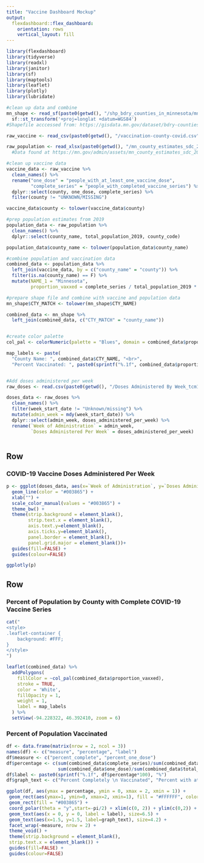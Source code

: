 ```yaml
---
title: "Vaccine Dashboard Mockup"
output: 
  flexdashboard::flex_dashboard:
    orientation: rows
    vertical_layout: fill
---
```


```r
library(flexdashboard)
library(tidyverse)
library(readxl)
library(janitor)
library(sf)
library(maptools)
library(leaflet)
library(plotly)
library(lubridate)
```

```r
#clean up data and combine
mn_shape <- read_sf(paste0(getwd(), "/shp_bdry_counties_in_minnesota/mn_county_boundaries_500.shp")) %>%
  sf::st_transform('+proj=longlat +datum=WGS84')
#Shapefile acccessed from: https://gisdata.mn.gov/dataset/bdry-counties-in-minnesota

raw_vaccine <- read_csv(paste0(getwd(), "/vaccination-county-covid.csv")) #data accessed from https://mn.gov/covid19/assets/People%20Vaccinated%2C%20By%20County_tcm1148-467651.csv on 9/18/21

raw_population <- read_xlsx(paste0(getwd(), "/mn_county_estimates_sdc_2019_tcm36-442553.xlsx"), sheet = "COUNTY_ESTIMATES_2019")
  #Data found at https://mn.gov/admin/assets/mn_county_estimates_sdc_2019_tcm36-442553.xlsx

#clean up vaccine data 
vaccine_data <- raw_vaccine %>%
  clean_names() %>%
  rename("one_dose" = "people_with_at_least_one_vaccine_dose", 
         "complete_series" = "people_with_completed_vaccine_series") %>%
  dplyr::select(county, one_dose, complete_series) %>%
  filter(county != "UNKNOWN/MISSING")

vaccine_data$county <- tolower(vaccine_data$county)

#prep population estimates from 2019
population_data <- raw_population %>%
  clean_names() %>%
  dplyr::select(county_name, total_population_2019, county_code)

population_data$county_name <- tolower(population_data$county_name)

#combine population and vaccination data
combined_data <- population_data %>%
  left_join(vaccine_data, by = c("county_name" = "county")) %>%
  filter(is.na(county_name) == F) %>%
  mutate(NAME_1 = "Minnesota", 
         proportion_vaxxed = complete_series / total_population_2019 * 100)

#prepare shape file and combine with vaccine and population data 
mn_shape$CTY_MATCH <- tolower(mn_shape$CTY_NAME)

combined_data <- mn_shape %>%
  left_join(combined_data, c("CTY_MATCH" = "county_name"))


#create color palette
col_pal <- colorNumeric(palette = "Blues", domain = combined_data$proportion_vaxxed)

map_labels <- paste(
  "County Name: ", combined_data$CTY_NAME, "<br>", 
  "Percent Vaccinated: ", paste0(sprintf("%.1f", combined_data$proportion_vaxxed), "%")) %>% lapply(htmltools::HTML)


#Add doses administered per week
raw_doses <- read.csv(paste0(getwd(), "/Doses Administered By Week_tcm1148-462844.csv"))

doses_data <- raw_doses %>%
  clean_names() %>%
  filter(week_start_date != "Unknown/missing") %>%
  mutate(admin_week = mdy(week_start_date)) %>%
  dplyr::select(admin_week, doses_administered_per_week) %>%
  rename(`Week of Administration` = admin_week, 
         `Doses Administered Per Week` = doses_administered_per_week)
  
```


Row {data-width=650}
-----------------------------------------------------------------------

### COVID-19 Vaccine Doses Administered Per Week

```r
p <- ggplot(doses_data, aes(x=`Week of Administration`, y=`Doses Administered Per Week`, group = 1)) +
  geom_line(color = "#003865") + 
  xlab("") + 
  scale_color_manual(values = "#003865") + 
  theme_bw() + 
  theme(strip.background = element_blank(),
        strip.text.x = element_blank(),
        axis.text.y=element_blank(),
        axis.ticks.y=element_blank(), 
        panel.border = element_blank(), 
        panel.grid.major = element_blank())+
  guides(fill=FALSE) +
  guides(colour=FALSE)

ggplotly(p)
```

Row {data-width=350, data-height=700}
-----------------------------------------------------------------------

### Percent of Population by County with Complete COVID-19 Vaccine Series

```r
cat("
<style>
.leaflet-container {
    background: #FFF;
}
</style>
")
```

```r
leaflet(combined_data) %>%
  addPolygons(
    fillColor = ~col_pal(combined_data$proportion_vaxxed), 
    stroke = TRUE, 
    color = 'White', 
    fillOpacity = 1,
    weight = 1, 
    label = map_labels
  ) %>%
  setView(-94.228322, 46.392410, zoom = 6)
```

### Percent of Population Vaccinated

```r
df <- data.frame(matrix(nrow = 2, ncol = 3))
names(df) <- c("measure", "percentage", "label")
df$measure <- c("percent_complete", "percent_one_dose")
df$percentage <- c(sum(combined_data$complete_series)/sum(combined_data$total_population_2019), 
                   sum(combined_data$one_dose)/sum(combined_data$total_population_2019))
df$label <- paste0(sprintf("%.1f", df$percentage*100), "%")
df$graph_text <- c("Percent Completely \n Vaccinated", "Percent with at \n Least One Dose")

ggplot(df, aes(ymax = percentage, ymin = 0, xmax = 2, xmin = 1)) +
 geom_rect(aes(ymax=1, ymin=0, xmax=2, xmin=1), fill = "#FFFFFF", color="black") +
 geom_rect(fill = "#003865") + 
 coord_polar(theta = "y",start=-pi/2) + xlim(c(0, 2)) + ylim(c(0,2)) +
 geom_text(aes(x = 0, y = 0, label = label), size=6.5) +
 geom_text(aes(x=1.5, y=1.5, label=graph_text), size=4.2) + 
 facet_wrap(~measure, nrow = 2) +
 theme_void() + 
 theme(strip.background = element_blank(),
 strip.text.x = element_blank()) +
 guides(fill=FALSE) +
 guides(colour=FALSE)

```


